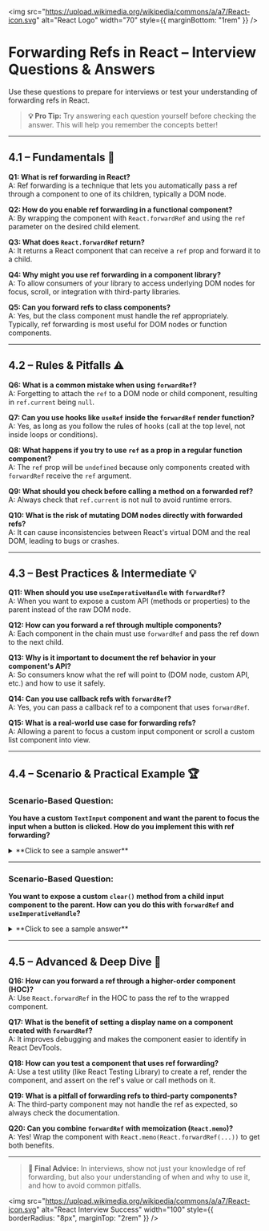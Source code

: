 
<img
  src="https://upload.wikimedia.org/wikipedia/commons/a/a7/React-icon.svg"
  alt="React Logo"
  width="70"
  style={{ marginBottom: "1rem" }}
/>

# Forwarding Refs in React – Interview Questions & Answers

Use these questions to prepare for interviews or test your understanding of forwarding refs in React.

> **💡 Pro Tip:** Try answering each question yourself before checking the answer. This will help you remember the concepts better!

---

## 4.1 – Fundamentals 🧩

<div style={{ background: 'rgba(0, 100, 200, 0.10)', padding: '15px', borderRadius: '5px', marginBottom: '20px', border: '1px solid rgba(0, 100, 200, 0.15)', color: 'inherit' }}>

**Q1: What is ref forwarding in React?**  
A: Ref forwarding is a technique that lets you automatically pass a ref through a component to one of its children, typically a DOM node.

**Q2: How do you enable ref forwarding in a functional component?**  
A: By wrapping the component with `React.forwardRef` and using the `ref` parameter on the desired child element.

**Q3: What does `React.forwardRef` return?**  
A: It returns a React component that can receive a `ref` prop and forward it to a child.

**Q4: Why might you use ref forwarding in a component library?**  
A: To allow consumers of your library to access underlying DOM nodes for focus, scroll, or integration with third-party libraries.

**Q5: Can you forward refs to class components?**  
A: Yes, but the class component must handle the ref appropriately. Typically, ref forwarding is most useful for DOM nodes or function components.

</div>

---

## 4.2 – Rules & Pitfalls ⚠️

<div style={{ background: 'rgba(230, 150, 70, 0.10)', padding: '15px', borderRadius: '5px', marginBottom: '20px', border: '1px solid rgba(230, 150, 70, 0.15)', color: 'inherit' }}>

**Q6: What is a common mistake when using `forwardRef`?**  
A: Forgetting to attach the `ref` to a DOM node or child component, resulting in `ref.current` being `null`.

**Q7: Can you use hooks like `useRef` inside the `forwardRef` render function?**  
A: Yes, as long as you follow the rules of hooks (call at the top level, not inside loops or conditions).

**Q8: What happens if you try to use `ref` as a prop in a regular function component?**  
A: The `ref` prop will be `undefined` because only components created with `forwardRef` receive the `ref` argument.

**Q9: What should you check before calling a method on a forwarded ref?**  
A: Always check that `ref.current` is not null to avoid runtime errors.

**Q10: What is the risk of mutating DOM nodes directly with forwarded refs?**  
A: It can cause inconsistencies between React's virtual DOM and the real DOM, leading to bugs or crashes.

</div>

---

## 4.3 – Best Practices & Intermediate 💡

<div style={{ background: 'rgba(200, 200, 100, 0.10)', padding: '15px', borderRadius: '5px', marginBottom: '20px', border: '1px solid rgba(200, 200, 100, 0.15)', color: 'inherit' }}>

**Q11: When should you use `useImperativeHandle` with `forwardRef`?**  
A: When you want to expose a custom API (methods or properties) to the parent instead of the raw DOM node.

**Q12: How can you forward a ref through multiple components?**  
A: Each component in the chain must use `forwardRef` and pass the ref down to the next child.

**Q13: Why is it important to document the ref behavior in your component's API?**  
A: So consumers know what the ref will point to (DOM node, custom API, etc.) and how to use it safely.

**Q14: Can you use callback refs with `forwardRef`?**  
A: Yes, you can pass a callback ref to a component that uses `forwardRef`.

**Q15: What is a real-world use case for forwarding refs?**  
A: Allowing a parent to focus a custom input component or scroll a custom list component into view.

</div>

---

## 4.4 – Scenario & Practical Example 🏆

<div style={{ background: 'rgba(20, 120, 220, 0.10)', padding: '20px', borderRadius: '5px', marginBottom: '20px', border: '1px solid rgba(20, 120, 220, 0.15)', color: 'inherit' }}>

### Scenario-Based Question:

**You have a custom `TextInput` component and want the parent to focus the input when a button is clicked. How do you implement this with ref forwarding?**

<details>
<summary>**Click to see a sample answer**</summary>

**Sample Answer:**  
Use `React.forwardRef` in `TextInput` and attach the ref to the `<input>`. In the parent, use `useRef` and call `ref.current.focus()` on button click.

```jsx
const TextInput = React.forwardRef((props, ref) => <input ref={ref} {...props} />);

function Parent() {
  const inputRef = React.useRef(null);
  return (
    <>
      <TextInput ref={inputRef} />
      <button onClick={() => inputRef.current?.focus()}>Focus</button>
    </>
  );
}
```

</details>

---

### Scenario-Based Question:

**You want to expose a custom `clear()` method from a child input component to the parent. How can you do this with `forwardRef` and `useImperativeHandle`?**

<details>
<summary>**Click to see a sample answer**</summary>

**Sample Answer:**  
Use `useImperativeHandle` inside the child to expose a custom API.

```jsx
const CustomInput = React.forwardRef((props, ref) => {
  const inputRef = React.useRef(null);
  React.useImperativeHandle(ref, () => ({
    clear: () => { inputRef.current.value = ""; },
    focus: () => { inputRef.current.focus(); }
  }));
  return <input ref={inputRef} {...props} />;
});

function Parent() {
  const customInputRef = React.useRef(null);
  return (
    <>
      <CustomInput ref={customInputRef} />
      <button onClick={() => customInputRef.current?.clear()}>Clear</button>
      <button onClick={() => customInputRef.current?.focus()}>Focus</button>
    </>
  );
}
```

</details>

</div>

---

## 4.5 – Advanced & Deep Dive 🚀

<div style={{ background: 'rgba(100, 200, 100, 0.10)', padding: '15px', borderRadius: '5px', marginBottom: '20px', border: '1px solid rgba(100, 200, 100, 0.15)', color: 'inherit' }}>

**Q16: How can you forward a ref through a higher-order component (HOC)?**  
A: Use `React.forwardRef` in the HOC to pass the ref to the wrapped component.

**Q17: What is the benefit of setting a display name on a component created with `forwardRef`?**  
A: It improves debugging and makes the component easier to identify in React DevTools.

**Q18: How can you test a component that uses ref forwarding?**  
A: Use a test utility (like React Testing Library) to create a ref, render the component, and assert on the ref's value or call methods on it.

**Q19: What is a pitfall of forwarding refs to third-party components?**  
A: The third-party component may not handle the ref as expected, so always check the documentation.

**Q20: Can you combine `forwardRef` with memoization (`React.memo`)?**  
A: Yes! Wrap the component with `React.memo(React.forwardRef(...))` to get both benefits.

</div>

---

> **🚀 Final Advice:** In interviews, show not just your knowledge of ref forwarding, but also your understanding of when and why to use it, and how to avoid common pitfalls.

<img
  src="https://upload.wikimedia.org/wikipedia/commons/a/a7/React-icon.svg"
  alt="React Interview Success"
  width="100"
  style={{ borderRadius: "8px", marginTop: "2rem" }}
/>

